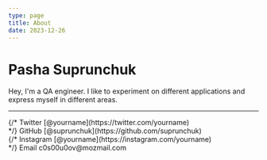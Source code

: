 ```yaml
---
type: page
title: About
date: 2023-12-26
---
```


# Pasha Suprunchuk

Hey, I'm a QA engineer. I like to experiment on different applications and express myself in different areas.

---

<div>
  {/* Twitter [@yourname](https://twitter.com/yourname)
  <br /> */}
  GitHub [@suprunchuk](https://github.com/suprunchuk)
  <br />
  {/* Instagram [@yourname](https://instagram.com/yourname)
  <br /> */}
  Email c0s00u0ov@mozmail.com
</div>
